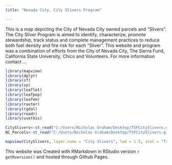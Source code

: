 ```yaml
---
title: "Nevada City, City Slivers Program"

---
```



This is a map depicting the City of Nevada City owned parcels and "Slivers". The City Sliver Program is aimed to identify, characterize, promote stewardship, track status and complete management practices to reduce both fuel density and fire risk for each "Sliver".
This website and program was a combination of efforts from the City of Nevada City, The Sierra Fund, California State University, Chico and Volunteers. For more information contact ...
```r
library(mapview)
library(dplyr)
library(sf)
library(sp)
library(leaflet)
library(leafpop)
library(leafem)
library(raster)
library(rgdal)
library(readr)
library(usethis)

```

```r
CitySlivers<-st_read("C:/Users/Nicholas Graham/Desktop/TSFCitySlivers.github.io/Data/City_Sliver.shp")
NC_Parcels<-st_read("C:/Users/Nicholas Graham/Desktop/TSFCitySlivers.github.io/Data/NC_Parcels.shp")
```


```r

mapview(CitySlivers, layer.name = "City Slivers", lwd = 1.5, zcol = "TreatStat", label="Name")+mapview(NC_Parcels, layer.name = "Nevada City Owned Parcels", col.regions = "White", Fill=NA, lwd = 1.5, alpha.regions = .2, label="APN") 

```

This website was Created with RMarkdown in RStudio version `r getRversion()` and hosted through Github Pages.

